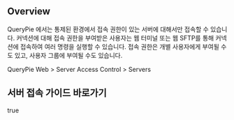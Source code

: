 ## Overview
QueryPie 에서는 통제된 환경에서 접속 권한이 있는 서버에 대해서만 접속할 수 있습니다. 커넥션에 대해 접속 권한을 부여받은 사용자는 웹 터미널 또는 웹 SFTP를 통해 커넥션에 접속하여 여러 명령을 실행할 수 있습니다. 접속 권한은 개별 사용자에게 부여될 수도 있고, 사용자 그룹에 부여될 수도 있습니다.

QueryPie Web > Server Access Control > Servers

## 서버 접속 가이드 바로가기
true